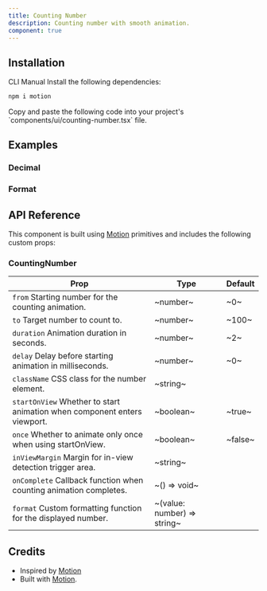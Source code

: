 ```yaml
---
title: Counting Number
description: Counting number with smooth animation.
component: true
---
```


<ExamplePreview path="counting-number/default" />

## Installation

<Tabs defaultValue="cli">

<TabsList>
  <TabsTrigger value="cli">CLI</TabsTrigger>
  <TabsTrigger value="manual">Manual</TabsTrigger>
</TabsList>

<TabsContent value="cli">
  <CliCommands name="counting-number" />
</TabsContent>

<TabsContent value="manual">    
<Steps>

<Step>
Install the following dependencies:

```bash
npm i motion
```

</Step>

<Step>
Copy and paste the following code into your project's `components/ui/counting-number.tsx` file.

<ComponentPreview name="counting-number" />

</Step>

</Steps>

</TabsContent>

</Tabs>

## Examples

### Decimal

<ExamplePreview path="counting-number/decimal" />

### Format

<ExamplePreview path="counting-number/format" />

## API Reference

This component is built using [Motion](https://motion.dev/) primitives and includes the following custom props:

### CountingNumber

| **Prop**                                                                                            | **Type**                    | **Default** |
| --------------------------------------------------------------------------------------------------- | --------------------------- | ----------- |
| `from` <PopoverInfo>Starting number for the counting animation.</PopoverInfo>                       | ~number~                    | ~0~         |
| `to` <PopoverInfo>Target number to count to.</PopoverInfo>                                          | ~number~                    | ~100~       |
| `duration` <PopoverInfo>Animation duration in seconds.</PopoverInfo>                                | ~number~                    | ~2~         |
| `delay` <PopoverInfo>Delay before starting animation in milliseconds.</PopoverInfo>                 | ~number~                    | ~0~         |
| `className` <PopoverInfo>CSS class for the number element.</PopoverInfo>                            | ~string~                    | <Na/>       |
| `startOnView` <PopoverInfo>Whether to start animation when component enters viewport.</PopoverInfo> | ~boolean~                   | ~true~      |
| `once` <PopoverInfo>Whether to animate only once when using startOnView.</PopoverInfo>              | ~boolean~                   | ~false~     |
| `inViewMargin` <PopoverInfo>Margin for in-view detection trigger area.</PopoverInfo>                | ~string~                    | <Na/>       |
| `onComplete` <PopoverInfo>Callback function when counting animation completes.</PopoverInfo>        | ~() => void~                | <Na/>       |
| `format` <PopoverInfo>Custom formatting function for the displayed number.</PopoverInfo>            | ~(value: number) => string~ | <Na/>       |

## Credits

- Inspired by [Motion](https://motion.dev/)
- Built with [Motion](https://motion.dev/).